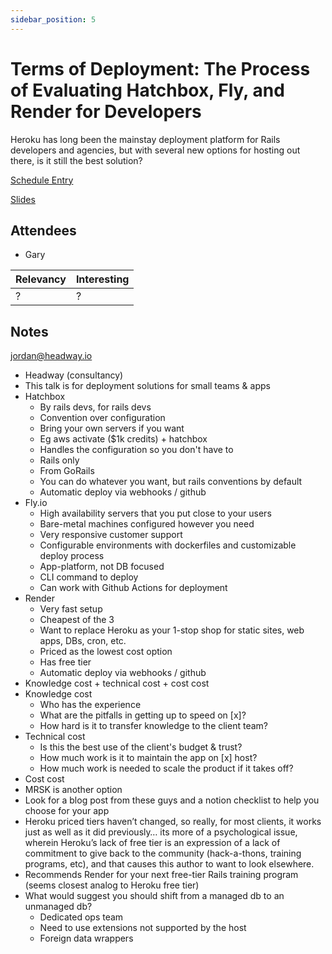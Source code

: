```yaml
---
sidebar_position: 5
---
```



# Terms of Deployment: The Process of Evaluating Hatchbox, Fly, and Render for Developers

Heroku has long been the mainstay deployment platform for Rails developers and agencies, but with several new options for hosting out there, is it still the best solution?

<Speaker
  name='Jordan Burke'
  position='Senior Software Developer, Headway.io'
  imageUrl='https://sessionize.com/image/24f6-400o400o2-TqR38gEhdq3CRfqCiZojra.jpeg'
/>

[Schedule Entry](https://railsconf2023.sessionize.com/session/451079)

[Slides](https://docs.google.com/presentation/d/1wWdGbIeq1QUtCXsd3aQD1DivLYiU887x-7kYL9s8xKo/edit#slide=id.g8b35d23502_0_217)

## Attendees
* Gary

| Relevancy    | Interesting |
| ----------- | ----------- |
| ?           | ?           |

## Notes

jordan@headway.io

* Headway (consultancy)
* This talk is for deployment solutions for small teams & apps
* Hatchbox
  * By rails devs, for rails devs
  * Convention over configuration
  * Bring your own servers if you want
  * Eg aws activate ($1k credits) + hatchbox
  * Handles the configuration so you don't have to
  * Rails only
  * From GoRails
  * You can do whatever you want, but rails conventions by default
  * Automatic deploy via webhooks / github
* Fly.io
  * High availability servers that you put close to your users
  * Bare-metal machines configured however you need
  * Very responsive customer support
  * Configurable environments with dockerfiles and customizable deploy process
  * App-platform, not DB focused
  * CLI command to deploy
  * Can work with Github Actions for deployment
* Render
  * Very fast setup
  * Cheapest of the 3
  * Want to replace Heroku as your 1-stop shop for static sites, web apps, DBs, cron, etc.
  * Priced as the lowest cost option
  * Has free tier
  * Automatic deploy via webhooks / github
* Knowledge cost + technical cost + cost cost
* Knowledge cost
  * Who has the experience
  * What are the pitfalls in getting up to speed on [x]?
  * How hard is it to transfer knowledge to the client team?
* Technical cost
  * Is this the best use of the client's budget & trust?
  * How much work is it to maintain the app on [x] host?
  * How much work is needed to scale the product if it takes off?
* Cost cost
* MRSK is another option
* Look for a blog post from these guys and a notion checklist to help you choose for your app
* Heroku priced tiers haven’t changed, so really, for most clients, it works just as well as it did previously… its more of a psychological issue, wherein Heroku’s lack of free tier is an expression of a lack of commitment to give back to the community (hack-a-thons, training programs, etc), and that causes this author to want to look elsewhere.
* Recommends Render for your next free-tier Rails training program (seems closest analog to Heroku free tier)
* What would suggest you should shift from a managed db to an unmanaged db?
  * Dedicated ops team
  * Need to use extensions not supported by the host
  * Foreign data wrappers
